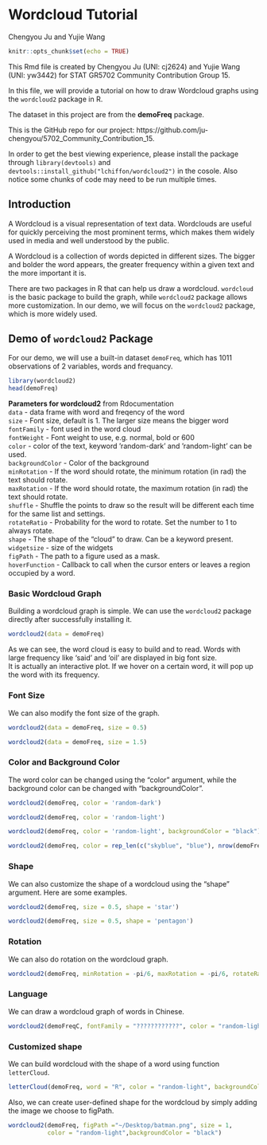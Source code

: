 # Wordcloud Tutorial

Chengyou Ju and Yujie Wang

```r
knitr::opts_chunk$set(echo = TRUE)
```

This Rmd file is created by Chengyou Ju (UNI: cj2624) and Yujie Wang (UNI: yw3442) for STAT GR5702 Community Contribution Group 15.

In this file, we will provide a tutorial on how to draw Wordcloud graphs using the `wordcloud2` package in R. 

The dataset in this project are from the **demoFreq** package.

This is the GitHub repo for our project: https://github.com/ju-chengyou/5702_Community_Contribution_15.

In order to get the best viewing experience, please install the package through `library(devtools)` and 
`devtools::install_github("lchiffon/wordcloud2")` in the cosole. Also notice some chunks of code may need to be run multiple times.

## Introduction

A Wordcloud is a visual representation of text data. Wordclouds are useful for quickly perceiving the most prominent terms, which makes them widely used in media and well understood by the public. 

A Wordcloud is a collection of words depicted in different sizes. The bigger and bolder the word appears, the greater frequency within a given text and the more important it is.

There are two packages in R that can help us draw a wordcloud. `wordcloud` is the basic package to build the graph, while `wordcloud2` package allows more customization. In our demo, we will focus on the `wordcloud2` package, which is more widely used.

## Demo of `wordcloud2` Package

For our demo, we will use a built-in dataset `demoFreq`, which has 1011 observations of 2 variables, words and frequancy.
```r
library(wordcloud2)
head(demoFreq)
```
**Parameters for wordcloud2** from Rdocumentation<br>
`data` - data frame with word and freqency of the word<br>
`size` - Font size, default is 1. The larger size means the bigger word<br>
`fontFamily` - font used in the word cloud<br>
`fontWeight` - Font weight to use, e.g. normal, bold or 600<br>
`color` - color of the text, keyword ’random-dark’ and ’random-light’ can be used.<br>
`backgroundColor` - Color of the background<br>
`minRotation` - If the word should rotate, the minimum rotation (in rad) the text should rotate.<br>
`maxRotation` - If the word should rotate, the maximum rotation (in rad) the text should rotate.<br>
`shuffle` - Shuffle the points to draw so the result will be different each time for the same list and settings.<br>
`rotateRatio` - Probability for the word to rotate. Set the number to 1 to always rotate.<br>
`shape` - The shape of the "cloud" to draw. Can be a keyword present. <br>
`widgetsize` - size of the widgets<br>
`figPath` - The path to a figure used as a mask.<br>
`hoverFunction` - Callback to call when the cursor enters or leaves a region occupied by a word.<br>

### Basic Wordcloud Graph
Building a wordcloud graph is simple. We can use the `wordcloud2` package directly after successfully installing it.

```r
wordcloud2(data = demoFreq)
```
As we can see, the word cloud is easy to build and to read. Words with large frequency like 'said' and 'oil' are displayed in big font size.<br> It is actually an interactive plot. If we hover on a certain word, it will pop up the word with its frequency.


### Font Size
We can also modify the font size of the graph.
```r
wordcloud2(data = demoFreq, size = 0.5)
```
```r
wordcloud2(data = demoFreq, size = 1.5)
```

### Color and Background Color
The word color can be changed using the "color" argument, while the background color can be changed with "backgroundColor".
```r
wordcloud2(demoFreq, color = 'random-dark')
```
```r
wordcloud2(demoFreq, color = 'random-light')
```
```r
wordcloud2(demoFreq, color = 'random-light', backgroundColor = "black")
```
```r
wordcloud2(demoFreq, color = rep_len(c("skyblue", "blue"), nrow(demoFreq)))
```

### Shape
We can also customize the shape of a wordcloud using the "shape" argument. Here are some examples.
```r
wordcloud2(demoFreq, size = 0.5, shape = 'star')
```
```r
wordcloud2(demoFreq, size = 0.5, shape = 'pentagon')
```

### Rotation
We can also do rotation on the wordcloud graph.
```r
wordcloud2(demoFreq, minRotation = -pi/6, maxRotation = -pi/6, rotateRatio = 1)
```

### Language
We can draw a wordcloud graph of words in Chinese.
```r
wordcloud2(demoFreqC, fontFamily = "????????????", color = "random-light", backgroundColor = "black")
```


### Customized shape
We can build wordcloud with the shape of a word using function `letterCloud`.
```r
letterCloud(demoFreq, word = "R", color = "random-light", backgroundColor = "black")
```
Also, we can create user-defined shape for the wordcloud by simply adding the image we choose to figPath.
```r
wordcloud2(demoFreq, figPath ="~/Desktop/batman.png", size = 1,
           color = "random-light",backgroundColor = "black") 
```